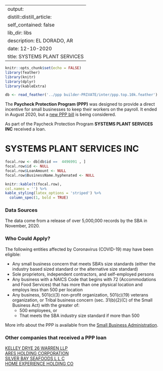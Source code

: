 
---
output:
  distill::distill_article:
    self_contained: false
    lib_dir: libs
description: EL DORADO, AR 
date: 12-10-2020
title: SYSTEMS PLANT SERVICES 
---




```r
knitr::opts_chunk$set(echo = FALSE)
library(feather)
library(knitr)
library(dplyr)
library(kableExtra)

db <- read_feather('../ppp builder-PRIVATE/inter/ppp.top.10k.feather')

```



The **Paycheck Protection Program (PPP)** was designed to provide a direct incentive for small businesses to keep their workers on the payroll. It ended in August 2020, but a [new PPP bill](https://thehill.com/policy/finance/529092-bipartisan-support-for-new-ppp-loans-gains-momentum-in-congress) is being considered.

As part of the Paycheck Protection Program **SYSTEMS PLANT SERVICES INC** received a loan.


# SYSTEMS PLANT SERVICES INC 

```r
focal.row <- db[db$id ==  4496991 , ]
focal.row$id <- NULL
focal.row$LoanAmount <- NULL
focal.row$BusinessName.hyphenated <- NULL

knitr::kable(t(focal.row), 
col.names = '') %>%
kable_styling(latex_options = 'striped') %>%
  column_spec(1, bold = TRUE)


```

### Data Sources

The data come from a release of over 5,000,000 records by the SBA in November, 2020.


### Who Could Apply?

The following entities affected by Coronavirus (COVID-19) may have been eligible:

+ Any small business concern that meets SBA’s size standards (either the industry based sized standard or the alternative size standard)
+ Sole proprietors, independent contractors, and self-employed persons
+ Any business with a NAICS Code that begins with 72 (Accommodations and Food Services) that has more than one physical location and employs less than 500 per location
+ Any business, 501(c)(3) non-profit organization, 501(c)(19) veterans organization, or Tribal business concern (sec. 31(b)(2)(C) of the Small Business Act) with the greater of:
  + 500 employees, or 
  + That meets the SBA industry size standard if more than 500


More info about the PPP is available from the [Small Business Administration](https://www.sba.gov/funding-programs/loans/coronavirus-relief-options/paycheck-protection-program).

 
### Other companies that received a PPP loan 
   
 [KELLEY DRYE 26 WARREN LLP](/Paycheck-Protection-Program/2541608-KELLEY-DRYE-26-WARREN-LLP) <br> [ARES HOLDING CORPORATION](/Paycheck-Protection-Program/347114-ARES-HOLDING-CORPORATION) <br> [SILVER BAY SEAFOODS L L C](/Paycheck-Protection-Program/4228406-SILVER-BAY-SEAFOODS-L-L-C) <br> [HOME EXPERIENCE HOLDING CO](/Paycheck-Protection-Program/2068330-HOME-EXPERIENCE-HOLDING-CO) <br>